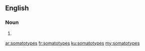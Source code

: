 ==English==

===Noun===
{{head|en}}

# {{plural of|somatotype}}

[[ar:somatotypes]]
[[fr:somatotypes]]
[[ku:somatotypes]]
[[my:somatotypes]]